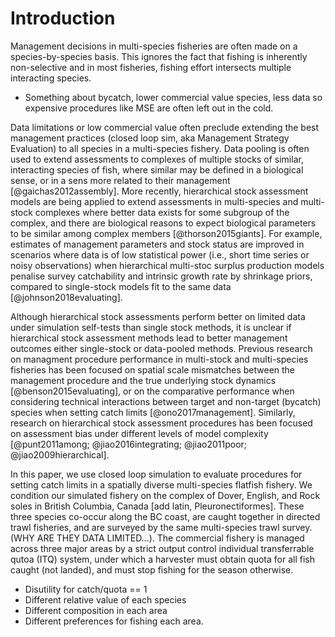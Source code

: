 # Introduction

Management decisions in multi-species fisheries are often 
made on a species-by-species basis. This ignores the fact that
fishing is inherently non-selective and in most fisheries,
fishing effort intersects multiple interacting species.

- Something about bycatch, lower commercial value species,
less data so expensive procedures like MSE are often
left out in the cold.


Data limitations or low commercial value often preclude 
extending the best management practices (closed loop sim, 
aka Management Strategy Evaluation) to all species in a multi-species
fishery. Data pooling is often used to extend assessments to 
complexes of multiple stocks of similar, interacting species
of fish, where similar may be defined in a biological
sense, or in a sens more related to their management 
[@gaichas2012assembly]. More recently, hierarchical stock 
assessment models are being 
applied to extend assessments in multi-species and multi-stock 
complexes where better data exists for some subgroup of the complex, 
and there are biological reasons to expect biological parameters
to be similar among complex members [@thorson2015giants]. For example, 
estimates of management parameters and stock status are improved in 
scenarios where data is of low statistical power (i.e., short 
time series or noisy observations) when hierarchical multi-stoc 
surplus production models penalise survey catchability and intrinsic
growth rate by shrinkage priors, compared to single-stock
models fit to the same data [@johnson2018evaluating].

Although hierarchical stock assessments perform better 
on limited data under simulation self-tests than single 
stock methods, it is unclear if hierarchical stock assessment
methods lead to better management outcomes either single-stock
or data-pooled methods. Previous research on managment procedure
performance in multi-stock and multi-species fisheries
has been focused on spatial scale mismatches between
the management procedure and the true underlying stock
dynamics [@benson2015evaluating], or on the comparative 
performance when considering technical interactions 
between target and non-target (bycatch) species 
when setting catch limits [@ono2017management]. Similarly,
research on hierarchical stock assessment procedures
has been focused on assessment bias under different
levels of model complexity [@punt2011among; @jiao2016integrating;
@jiao2011poor; @jiao2009hierarchical].  

In this paper, we use closed loop simulation to evaluate 
procedures for setting catch limits in a spatially diverse 
multi-species flatfish fishery. We condition our simulated
fishery on the complex of Dover, English, and Rock 
soles in British Columbia, Canada [add latin, Pleuronectiformes]. 
These three species co-occur along the BC coast, are caught 
together in directed trawl fisheries, and are surveyed by 
the same multi-species trawl survey. (WHY ARE THEY DATA LIMITED...). 
The commercial fishery is managed across three major areas
by a strict output control individual transferrable qutoa (ITQ) 
system, under which a harvester must obtain quota for all fish
caught (not landed), and must stop fishing for the season 
otherwise.

- Disutility for catch/quota == 1
- Different relative value of each species
- Different composition in each area
- Different preferences for fishing each area.




